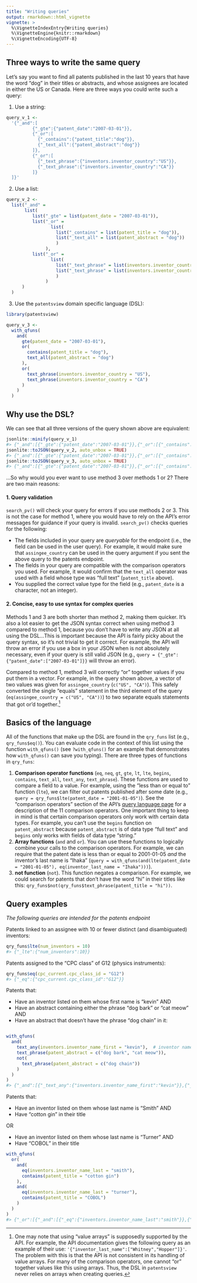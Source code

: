 ```yaml
---
title: "Writing queries"
output: rmarkdown::html_vignette
vignette: >
  %\VignetteIndexEntry{Writing queries}
  %\VignetteEngine{knitr::rmarkdown}
  %\VignetteEncoding{UTF-8}
---
```




## Three ways to write the same query

Let's say you want to find all patents published in the last 10 years that have the word "dog" in their titles or abstracts, and whose assignees are located in either the US or Canada. Here are three ways you could write such a query: 

1. Use a string:


``` r
query_v_1 <-
  '{"_and":[
          {"_gte":{"patent_date":"2007-03-01"}},
          {"_or":[
            {"_contains":{"patent_title":"dog"}},
            {"_text_all":{"patent_abstract":"dog"}}
          ]},
          {"_or":[
            {"_text_phrase":{"inventors.inventor_country":"US"}},
            {"_text_phrase":{"inventors.inventor_country":"CA"}}
          ]}
  ]}'
```

2. Use a list:


``` r
query_v_2 <- 
  list("_and" = 
       list(
          list("_gte" = list(patent_date = "2007-03-01")),
          list("_or" = 
                 list(
                   list("_contains" = list(patent_title = "dog")),
                   list("_text_all" = list(patent_abstract = "dog"))
                   )
               ),
          list("_or" = 
                 list(
                   list("_text_phrase" = list(inventors.inventor_country = "US")),
                   list("_text_phrase" = list(inventors.inventor_country = "CA"))
                   )
               )
      )
  )
```

3. Use the `patentsview` domain specific language (DSL): 


``` r
library(patentsview)

query_v_3 <- 
  with_qfuns(
    and(
      gte(patent_date = "2007-03-01"),
      or(
        contains(patent_title = "dog"),
        text_all(patent_abstract = "dog")
      ),
      or(
        text_phrase(inventors.inventor_country = "US"),
        text_phrase(inventors.inventor_country = "CA")
      )
    )
  )
```

## Why use the DSL?

We can see that all three versions of the query shown above are equivalent:


``` r
jsonlite::minify(query_v_1)
#> {"_and":[{"_gte":{"patent_date":"2007-03-01"}},{"_or":[{"_contains":{"patent_title":"dog"}},{"_text_all":{"patent_abstract":"dog"}}]},{"_or":[{"_text_phrase":{"inventors.inventor_country":"US"}},{"_text_phrase":{"inventors.inventor_country":"CA"}}]}]}
jsonlite::toJSON(query_v_2, auto_unbox = TRUE)
#> {"_and":[{"_gte":{"patent_date":"2007-03-01"}},{"_or":[{"_contains":{"patent_title":"dog"}},{"_text_all":{"patent_abstract":"dog"}}]},{"_or":[{"_text_phrase":{"inventors.inventor_country":"US"}},{"_text_phrase":{"inventors.inventor_country":"CA"}}]}]}
jsonlite::toJSON(query_v_3, auto_unbox = TRUE)
#> {"_and":[{"_gte":{"patent_date":"2007-03-01"}},{"_or":[{"_contains":{"patent_title":"dog"}},{"_text_all":{"patent_abstract":"dog"}}]},{"_or":[{"_text_phrase":{"inventors.inventor_country":"US"}},{"_text_phrase":{"inventors.inventor_country":"CA"}}]}]}
```

...So why would you ever want to use method 3 over methods 1 or 2? There are two main reasons:

#### 1. Query validation 

`search_pv()` will check your query for errors if you use methods 2 or 3. This is not the case for method 1, where you would have to rely on the API's error messages for guidance if your query is invalid. `search_pv()` checks queries for the following:

* The fields included in your query are _queryable_ for the endpoint (i.e., the field can be used in the user query). For example, it would make sure that `assingee_country` can be used in the query argument if you sent the above query to the patents endpoint.
* The fields in your query are compatible with the comparison operators you used. For example, it would confirm that the `text_all` operator was used with a field whose type was "full text" (`patent_title` above).
* You supplied the correct value type for the field (e.g., `patent_date` is a character, not an integer).

#### 2. Concise, easy to use syntax for complex queries

Methods 1 and 3 are both shorter than method 2, making them quicker. It's also a lot easier to get the JSON syntax correct when using method 3 compared to method 1, because you don't have to write any JSON at all using the DSL...This is important because the API is fairly picky about the query syntax, so it's not trivial to get it correct. For example, the API will throw an error if you use a box in your JSON when is not absolutely necessary, even if your query is still valid JSON (e.g., `query = {"_gte":{"patent_date":["2007-03-01"]}}` will throw an error). 

Compared to method 1, method 3 will correctly "or" together values if you put them in a vector. For example, in the query shown above, a vector of two values was given for `assingee_country` (`c("US", "CA")`). This safely converted the single "equals" statement in the third element of the query (`eq(assingee_country = c("US", "CA"))`) to two separate equals statements that got or'd together.[^1]

## Basics of the language

All of the functions that make up the DSL are found in the `qry_funs` list (e.g., `qry_funs$eq()`). You can evaluate code in the context of this list using the function `with_qfuns()` (see `?with_qfuns()` for an example that demonstrates how `with_qfuns()` can save you typing). There are three types of functions in `qry_funs`:

1. **Comparison operator functions** (`eq`, `neq`, `gt`, `gte`, `lt`, `lte`, `begins`, `contains`, `text_all`, `text_any`, `text_phrase`). These functions are used to compare a field to a value. For example, using the "less than or equal to" function (`lte`), we can filter out patents published after some date (e.g., `query = qry_funs$lte(patent_date = "2001-01-05")`). See the "comparison operators" section of the API's [query language page](https://patentsview.org/apis/api-query-language) for a description of the 11 comparison operators. One important thing to keep in mind is that certain comparison operators only work with certain data types. For example, you can't use the `begins` function on `patent_abstract` because `patent_abstract` is of data type "full text" and `begins` only works with fields of data type "string." 
2. **Array functions** (`and` and `or`). You can use these functions to logically combine your calls to the comparison operators. For example, we can require that the patent date is less than or equal to 2001-01-05 _and_ the inventor's last name is "Ihaka" (`query = with_qfuns(and(lte(patent_date = "2001-01-05"), eq(inventor_last_name = "Ihaka")))`).
3. **not function** (`not`). This function negates a comparison. For example, we could search for patents that don't have the word "hi" in their titles like this: `qry_funs$not(qry_funs$text_phrase(patent_title = "hi"))`.

## Query examples 

*The following queries are intended for the patents endpoint*

Patents linked to an assignee with 10 or fewer distinct (and disambiguated) inventors:


``` r
qry_funs$lte(num_inventors = 10)
#> {"_lte":{"num_inventors":10}}
```

Patents assigned to the "CPC class" of G12 (physics instruments):


``` r
qry_funs$eq(cpc_current.cpc_class_id = "G12")
#> {"_eq":{"cpc_current.cpc_class_id":"G12"}}
```

Patents that:

* Have an inventor listed on them whose first name is "kevin" AND
* Have an abstract containing either the phrase "dog bark" or "cat meow" AND
* Have an abstract that doesn't have the phrase "dog chain" in it:


``` r

with_qfuns(
  and(
    text_any(inventors.inventor_name_first = "kevin"),  # inventor names are now full text
    text_phrase(patent_abstract = c("dog bark", "cat meow")),
    not(
      text_phrase(patent_abstract = c("dog chain"))
    )
  )
)
#> {"_and":[{"_text_any":{"inventors.inventor_name_first":"kevin"}},{"_or":[{"_text_phrase":{"patent_abstract":"dog bark"}},{"_text_phrase":{"patent_abstract":"cat meow"}}]},{"_not":{"_text_phrase":{"patent_abstract":"dog chain"}}}]}
```

Patents that:

* Have an inventor listed on them whose last name is “Smith” AND
* Have “cotton gin” in their title 

OR

* Have an inventor listed on them whose last name is “Turner” AND
* Have “COBOL” in their title 


``` r
with_qfuns(
  or(
    and(
      eq(inventors.inventor_name_last = "smith"),
      contains(patent_title = "cotton gin")
    ),
    and(
      eq(inventors.inventor_name_last = "turner"),
      contains(patent_title = "COBOL")
    )
  )
)
#> {"_or":[{"_and":[{"_eq":{"inventors.inventor_name_last":"smith"}},{"_contains":{"patent_title":"cotton gin"}}]},{"_and":[{"_eq":{"inventors.inventor_name_last":"turner"}},{"_contains":{"patent_title":"COBOL"}}]}]}
```

[^1]: One may note that using "value arrays" is supposedly supported by the API. For example, the API documentation gives the following query as an example of their use: `'{"inventor_last_name":["Whitney","Hopper"]}'`. The problem with this is that the API is not consistent in its handling of value arrays. For many of the comparison operators, one cannot "or" together values like this using arrays. Thus, the DSL in `patentsview` never relies on arrays when creating queries.
